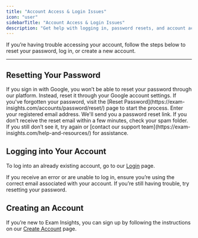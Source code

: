 ```yaml
---
title: "Account Access & Login Issues"
icon: "user"
sidebarTitle: "Account Access & Login Issues"
description: "Get help with logging in, password resets, and account access."
---
```


If you’re having trouble accessing your account, follow the steps below to reset your password, log in, or create a new account.

***

## Resetting Your Password

<Warning>
  If you sign in with Google, you won’t be able to reset your password through our platform. Instead, reset it through your Google account settings.
</Warning>

<Steps>
  <Step title="Visit our Reset Password Page">
        If you've forgotten your password, visit the [Reset Password](https://exam-insights.com/accounts/password/reset/) page to start the process.
  </Step>

  <Step title="Enter your Details">
        Enter your registered email address. We'll send you a password reset link.
  </Step>

  <Step title="Didn’t Receive the Email?">
        If you don’t receive the reset email within a few minutes, check your spam folder. If you still don’t see it, try again or [contact our support team](https://exam-insights.com/help-and-resources/) for assistance.

  </Step>
</Steps>

## Logging into Your Account

To log into an already existing account, go to our [Login](https://exam-insights.com/accounts/login/) page.

If you receive an error or are unable to log in, ensure you’re using the correct email associated with your account. If you’re still having trouble, try resetting your password.
        
## Creating an Account

If you’re new to Exam Insights, you can sign up by following the instructions on our [Create Account](https://help.exam-insights.com/getting_started/create_account) page.

